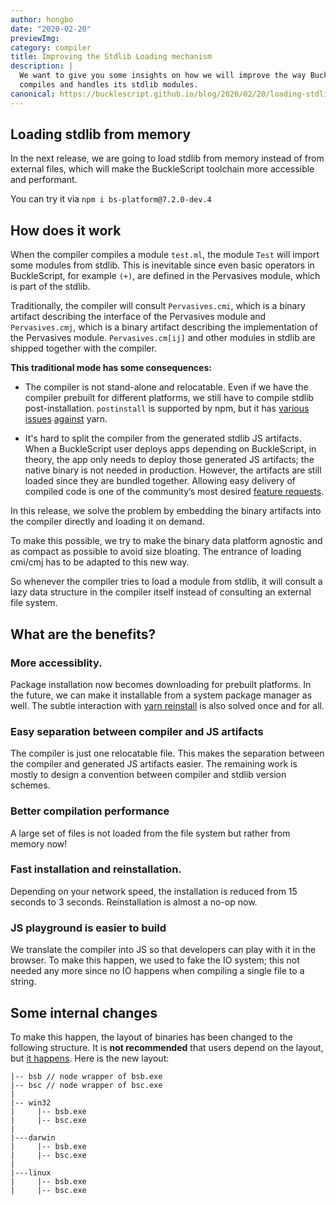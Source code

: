 ```yaml
---
author: hongbo
date: "2020-02-20" 
previewImg:
category: compiler
title: Improving the Stdlib Loading mechanism
description: |
  We want to give you some insights on how we will improve the way BuckleScript
  compiles and handles its stdlib modules. 
canonical: https://bucklescript.github.io/blog/2020/02/20/loading-stdlib-in-memory 
---
```


## Loading stdlib from memory

<!-- Do you mean "external files" instead of "external file system"? In Linux world, a file system is means something like EXT4 or btrfs -->

In the next release, we are going to load stdlib from memory instead of from
external files, which will make the BuckleScript toolchain more accessible and
performant.

You can try it via `npm i bs-platform@7.2.0-dev.4`

## How does it work

When the compiler compiles a module `test.ml`, the module `Test` will import
some modules from stdlib. This is inevitable since even basic operators in
BuckleScript, for example `(+)`, are defined in the Pervasives module, which is
part of the stdlib. 

Traditionally, the compiler will consult `Pervasives.cmi`, which is a binary
artifact describing the interface of the Pervasives module and
`Pervasives.cmj`, which is a binary artifact describing the implementation of
the Pervasives module. `Pervasives.cm[ij]` and other modules in stdlib are
shipped together with the compiler. 


**This traditional mode has some consequences:**

- The compiler is not stand-alone and relocatable. Even if we have the compiler
prebuilt for different platforms, we still have to compile stdlib
post-installation. `postinstall` is supported by npm, but it has
[various](https://github.com/BuckleScript/bucklescript/issues/3213)
[issues](https://github.com/BuckleScript/bucklescript/issues/2799)
[against](https://github.com/BuckleScript/bucklescript/issues/3254) yarn.

- It's hard to split the compiler from the generated stdlib JS artifacts. When
a BuckleScript user deploys apps depending on BuckleScript, in theory, the app
only needs to deploy those generated JS artifacts; the native binary is not
needed in production. However, the artifacts are still loaded since they are
bundled together. Allowing easy delivery of compiled code is one of the
community’s most desired [feature
requests](https://github.com/BuckleScript/bucklescript/issues/2772).


In this release, we solve the problem by embedding the binary artifacts into
the compiler directly and loading it on demand. 

To make this possible, we try to make the binary data platform agnostic and as
compact as possible to avoid size bloating. The entrance of loading cmi/cmj has
to be adapted to this new way.

So whenever the compiler tries to load a module from stdlib, it will consult a
lazy data structure in the compiler itself instead of consulting an external
file system.

## What are the benefits?

<!-- In the phrase "we can make it installable", what does "it" refer to? -->

### More accessiblity.

Package installation now becomes downloading for prebuilt platforms. In the
future, we can make it installable from a system package manager as well. The
subtle interaction with [yarn
reinstall](https://github.com/BuckleScript/bucklescript/issues/2799) is also
solved once and for all.

<!-- instead of "between compiler and stdlib version schemes", perhaps say "for aligning compiler and stdlib version schemes" -->

### Easy separation between compiler and JS artifacts

The compiler is just one relocatable file. This makes the separation between
the compiler and generated JS artifacts easier. The remaining work is mostly to
design a convention between compiler and stdlib version schemes.

### Better compilation performance 

A large set of files is not loaded from the file system but rather from memory
now!

### Fast installation and reinstallation.

Depending on your network speed, the installation is reduced from 15
seconds to 3 seconds. Reinstallation is almost a no-op now.    

<!-- TODO: collect data points later -->

<!-- I'm not sure what you mean by "compiling a single file to a string" -->

### JS playground is easier to build

We translate the compiler into JS so that
developers can play with it in the browser.  To make this happen, we used to
fake the IO system; this not needed any more since no IO happens when compiling
a single file to a string.

## Some internal changes

To make this happen, the layout of binaries has been changed to the following
structure. It is **not recommended** that users depend on the layout, but [it
happens](https://github.com/BuckleScript/bucklescript/pull/4170#issuecomment-586959464).
Here is the new layout:

```
|-- bsb // node wrapper of bsb.exe
|-- bsc // node wrapper of bsc.exe
|
|-- win32
|     |-- bsb.exe
|     |-- bsc.exe 
|
|---darwin
|     |-- bsb.exe
|     |-- bsc.exe
|
|---linux
|     |-- bsb.exe
|     |-- bsc.exe

```


